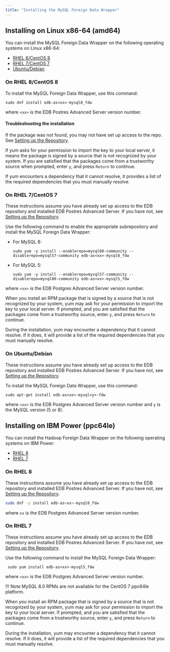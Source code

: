 ```yaml
---
title: "Installing the MySQL Foreign Data Wrapper"
---
```




<div id="installing_the_mysql_data_adapter" class="registered_link"></div>

## Installing on Linux x86-64 (amd64)  

<div id="using_an_rpm_package_to_install_the_data_adapter" class="registered_link"></div>

You can install the MySQL Foreign Data Wrapper on the following operating systems on Linux x86-64:

-   [RHEL 8/CentOS 8](#on-rhel-8centos-8)
-   [RHEL 7/CentOS 7](#on-rhel-7centos-7)
-   [Ubuntu/Debian](#on-ubuntudebian)

<div id="rhel8" class="registered_link"></div>

### On RHEL 8/CentOS 8


To install the MySQL Foreign Data Wrapper, use this command:

```text
sudo dnf install edb-as<xx>-mysql8_fdw
```
where `<xx>` is the EDB Postres Advanced Server version number.

#### Troubleshooting the installation

If the package was not found, you may not have set up access to the repo. See [Setting up the Repository](/epas/latest/epas_inst_linux/01_epas_using_edb_repository/edb-postgres-advanced-server_14_rhel-8-or-centos-8-or-ol-8_x86_64#setting-up-the-repository).

If yum asks for your permission to import the key to your local server, it means the package is signed by a source that is not recognized by your system. If you are satisfied that the packages come from a trustworthy source when prompted, enter `y`, and press `Return` to continue.

If yum encounters a dependency that it cannot resolve, it provides a list of the required dependencies that you must manually resolve.


<div id="centos7" class="registered_link"></div>
<div id="rhel7" class="registered_link"></div>

### On RHEL 7/CentOS 7

These instructions assume you have already set up access to the EDB repository and installed EDB Postres Advanced Server. If you have not, see [Setting up the Repository]().


Use the following command to enable the appropriate subrepository and install the MySQL Foreign Data Wrapper:
 - For MySQL 8:
   ```text
   sudo yum -y install --enablerepo=mysql80-community --disablerepo=mysql57-community edb-as<xx>-mysql8_fdw
   ```
 - For MySQL 5: 
   ```text
   sudo yum -y install --enablerepo=mysql57-community --disablerepo=mysql80-community edb-as<xx>-mysql5_fdw
   ```
where `<xx>` is the EDB Postgres Advanced Server version number. 

When you install an RPM package that is signed by a source that is not recognized by your system, yum may ask for your permission to import the key to your local server. If prompted, and you are satisfied that the packages come from a trustworthy source, enter `y`, and press `Return` to continue.

During the installation, yum may encounter a dependency that it cannot resolve. If it does, it will provide a list of the required dependencies that you must manually resolve.

### On Ubuntu/Debian

These instructions assume you have already set up access to the EDB repository and installed EDB Postres Advanced Server. If you have not, see [Setting up the Repository]().

To install the MySQL Foreign Data Wrapper, use this command:

```text
sudo apt-get install edb-as<xx>-mysql<y>-fdw
```
where `<xx>` is the EDB Postgres Advanced Server version number and `y` is the MySQL version (5 or 8).

## Installing on IBM Power (ppc64le)


You can install the Hadoop Foreign Data Wrapper on the following operating systems on IBM Power:

- [RHEL 8](#on-rhel-8)
- [RHEL 7](#on-rhel-7)

### On RHEL 8 

These instructions assume you have already set up access to the EDB repository and installed EDB Postres Advanced Server. If you have not, see [Setting up the Repository]().

```sh
sudo dnf -y install edb-as<xx>-mysql8_fdw
```
where `xx` is the EDB Postgres Advanced Server version number.

<div id="centos7_PPCLE" class="registered_link"></div>

### On RHEL 7

These instructions assume you have already set up access to the EDB repository and installed EDB Postres Advanced Server. If you have not, see [Setting up the Repository]().

Use the following command to install the MySQL Foreign Data Wrapper:
  ```text
   sudo yum install edb-as<xx>-mysql5_fdw
   ```
where `<xx>` is the EDB Postgres Advanced Server version number. 

!!! Note
    MySQL 8.0 RPMs are not available for the CentOS 7 ppc64le platform.

When you install an RPM package that is signed by a source that is not recognized by your system, yum may ask for your permission to import the key to your local server. If prompted, and you are satisfied that the packages come from a trustworthy source, enter `y`, and press `Return` to continue.

During the installation, yum may encounter a dependency that it cannot resolve. If it does, it will provide a list of the required dependencies that you must manually resolve.














